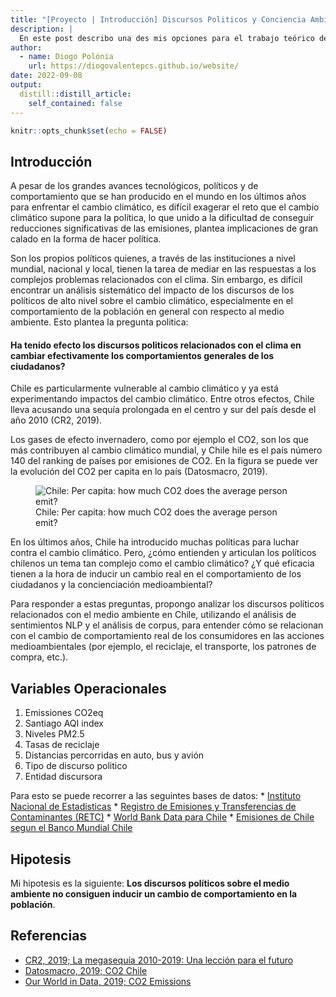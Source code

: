 ```yaml
---
title: "[Proyecto | Introducción] Discursos Politicos y Conciencia Ambiental (Discontinued)"
description: |
  En este post describo una des mis opciones para el trabajo teórico del proyecto de Medícion y Analsisis de Datos Políticos. Esta descripción incluye un análisis del tema de interes y las variables disponibles como base de mi investigación el curso.
author:
  - name: Diogo Polónia
    url: https://diogovalentepcs.github.io/website/
date: 2022-09-08
output:
  distill::distill_article:
    self_contained: false
---
```



```r
knitr::opts_chunk$set(echo = FALSE)
```

## Introducción
A pesar de los grandes avances tecnológicos, políticos y de comportamiento que se han producido en el mundo en los últimos años para enfrentar el cambio climático, es difícil exagerar el reto que el cambio climático supone para la política, lo que unido a la dificultad de conseguir reducciones significativas de las emisiones, plantea implicaciones de gran calado en la forma de hacer política. 

Son los propios políticos quienes, a través de las instituciones a nivel mundial, nacional y local, tienen la tarea de mediar en las respuestas a los complejos problemas relacionados con el clima. Sin embargo, es difícil encontrar un análisis sistemático del impacto de los discursos de los políticos de alto nivel sobre el cambio climático, especialmente en el comportamiento de la población en general con respecto al medio ambiente. Esto plantea la pregunta politica: 

#### Ha tenido efecto los discursos politicos relacionados con el clima en cambiar efectivamente los comportamientos generales de los ciudadanos?

Chile es particularmente vulnerable al cambio climático y ya está experimentando impactos del cambio climático. Entre otros efectos, Chile lleva acusando una sequía prolongada en el centro y sur del país desde el año 2010 (CR2, 2019). 

Los gases de efecto invernadero, como por ejemplo el CO2, son los que más contribuyen al cambio climático mundial, y Chile hile es el país número 140 del ranking de países por emisiones de CO2. En la figura se puede ver la evolución del CO2 per capita en lo país (Datosmacro, 2019).

![Chile: Per capita: how much CO2 does the average person emit?](CO2_emissions_chile.png)

En los últimos años, Chile ha introducido muchas políticas para luchar contra el cambio climático. Pero, ¿cómo entienden y articulan los políticos chilenos un tema tan complejo como el cambio climático?  ¿Y qué eficacia tienen a la hora de inducir un cambio real en el comportamiento de los ciudadanos y la concienciación medioambiental?

Para responder a estas preguntas, propongo analizar los discursos políticos relacionados con el medio ambiente en Chile, utilizando el análisis de sentimientos NLP y el análisis de corpus, para entender cómo se relacionan con el cambio de comportamiento real de los consumidores en las acciones medioambientales (por ejemplo, el reciclaje, el transporte, los patrones de compra, etc.).

## Variables Operacionales
1. Emissiones CO2eq
2. Santiago AQI index
3. Niveles PM2.5 
4. Tasas de reciclaje
5. Distancias percorridas en auto, bus y avión
6. Tipo de discurso politico
7. Entidad discursora

Para esto se puede recorrer a las seguintes bases de datos:
* [Instituto Nacional de Estadisticas](https://stat.ine.cl/Index.aspx?DataSetCode=E10000001)
* [Registro de Emisiones y Transferencias de Contaminantes (RETC)](https://datosretc.mma.gob.cl/organization/6cfad7e3-235c-47ef-8686-05dbf3ef6a0d?groups=emisiones-al-aire)
* [World Bank Data para Chile](https://data.worldbank.org/country/chile)
* [Emisiones de Chile segun el Banco Mundial Chile](https://datos.bancomundial.org/indicador/en.atm.co2e.pc?locations=CL)

## Hipotesis
Mi hipotesis es la siguiente: **Los discursos políticos sobre el medio ambiente no consiguen inducir un cambio de comportamiento en la población**.


## Referencias

* [CR2, 2019; La megasequía 2010-2019: Una lección para el futuro](https://www.cr2.cl/megasequia/)
* [Datosmacro, 2019; CO2 Chile](https://datosmacro.expansion.com/energia-y-medio-ambiente/emisiones-co2/chile)
* [Our World in Data, 2019; CO2 Emissions](https://ourworldindata.org/co2/country/chile)





